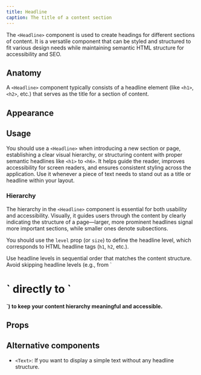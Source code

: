 ```yaml
---
title: Headline
caption: The title of a content section
---
```


The `<Headline>` component is used to create headings for different sections of content. It is a versatile component that can be styled and structured to fit various design needs while maintaining semantic HTML structure for accessibility and SEO.

## Anatomy

A `<Headline>` component typically consists of a headline element (like `<h1>`, `<h2>`, etc.) that serves as the title for a section of content.

## Appearance

<AppearanceDemo component={title} />

<AppearanceTable component={title} />

## Usage

You should use a `<Headline>` when introducing a new section or page, establishing a clear visual hierarchy, or structuring content with proper semantic headlines like `<h1>` to `<h6>`. It helps guide the reader, improves accessibility for screen readers, and ensures consistent styling across the application. Use it whenever a piece of text needs to stand out as a title or headline within your layout.

<ComponentDemo file="./headline.demo.tsx" />

### Hierarchy

The hierarchy in the `<Headline>` component is essential for both usability and accessibility. Visually, it guides users through the content by clearly indicating the structure of a page—larger, more prominent headlines signal more important sections, while smaller ones denote subsections.

You should use the `level` prop (or `size`) to define the headline level, which corresponds to HTML headline tags (`h1`, `h2`, etc.).

<GuidelineTiles>
  <Do>
    <Do.Description>
     Use headline levels in sequential order that matches the content structure.
    </Do.Description>
  </Do>
  <Dont>
    <Dont.Description>
     Avoid skipping headline levels (e.g., from `<h1>` directly to `<h4>`) to keep your content hierarchy meaningful and accessible.
    </Dont.Description>
  </Dont>
</GuidelineTiles>

## Props

<StorybookHintMessage component={title} />

<PropsTable component={title} />

## Alternative components

- `<Text>`: If you want to display a simple text without any headline structure.
